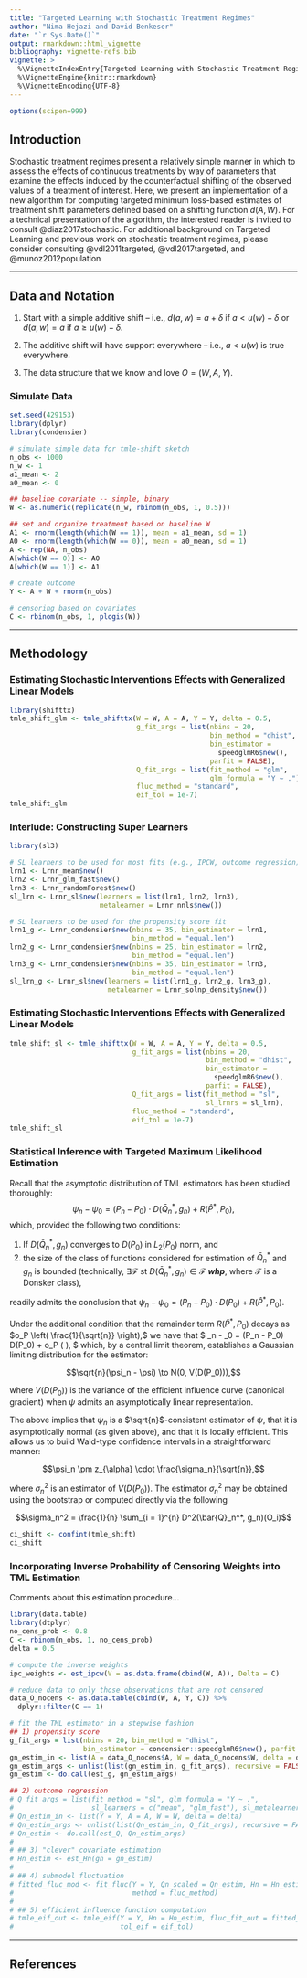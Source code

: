 ```yaml
---
title: "Targeted Learning with Stochastic Treatment Regimes"
author: "Nima Hejazi and David Benkeser"
date: "`r Sys.Date()`"
output: rmarkdown::html_vignette
bibliography: vignette-refs.bib
vignette: >
  %\VignetteIndexEntry{Targeted Learning with Stochastic Treatment Regimes}
  %\VignetteEngine{knitr::rmarkdown}
  %\VignetteEncoding{UTF-8}
---
```


```r
options(scipen=999)
```

## Introduction

Stochastic treatment regimes present a relatively simple manner in which to
assess the effects of continuous treatments by way of parameters that examine
the effects induced by the counterfactual shifting of the observed values of a
treatment of interest. Here, we present an implementation of a new algorithm for
computing targeted minimum loss-based estimates of treatment shift parameters
defined based on a shifting function $d(A,W)$. For a technical presentation of
the algorithm, the interested reader is invited to consult @diaz2017stochastic.
For additional background on Targeted Learning and previous work on stochastic
treatment regimes, please consider consulting @vdl2011targeted,
@vdl2017targeted, and @munoz2012population

---

## Data and Notation

1. Start with a simple additive shift -- i.e., $d(a,w) = a + \delta$ if
   $a < u(w) - \delta$ or $d(a,w) = a$ if $a \geq u(w) - \delta$.

2. The additive shift will have support everywhere -- i.e., $a < u(w)$ is true
   everywhere.

3. The data structure that we know and love $O = (W,A,Y)$.

### Simulate Data

```r
set.seed(429153)
library(dplyr)
library(condensier)

# simulate simple data for tmle-shift sketch
n_obs <- 1000
n_w <- 1
a1_mean <- 2
a0_mean <- 0

## baseline covariate -- simple, binary
W <- as.numeric(replicate(n_w, rbinom(n_obs, 1, 0.5)))

## set and organize treatment based on baseline W
A1 <- rnorm(length(which(W == 1)), mean = a1_mean, sd = 1)
A0 <- rnorm(length(which(W == 0)), mean = a0_mean, sd = 1)
A <- rep(NA, n_obs)
A[which(W == 0)] <- A0
A[which(W == 1)] <- A1

# create outcome
Y <- A + W + rnorm(n_obs)

# censoring based on covariates
C <- rbinom(n_obs, 1, plogis(W))
```

---

## Methodology

### Estimating Stochastic Interventions Effects with Generalized Linear Models

```r
library(shifttx)
tmle_shift_glm <- tmle_shifttx(W = W, A = A, Y = Y, delta = 0.5,
                               g_fit_args = list(nbins = 20,
                                                 bin_method = "dhist",
                                                 bin_estimator =
                                                   speedglmR6$new(),
                                                 parfit = FALSE),
                               Q_fit_args = list(fit_method = "glm",
                                                 glm_formula = "Y ~ ."),
                               fluc_method = "standard",
                               eif_tol = 1e-7)
tmle_shift_glm
```

### Interlude: Constructing Super Learners

```r
library(sl3)

# SL learners to be used for most fits (e.g., IPCW, outcome regression)
lrn1 <- Lrnr_mean$new()
lrn2 <- Lrnr_glm_fast$new()
lrn3 <- Lrnr_randomForest$new()
sl_lrn <- Lrnr_sl$new(learners = list(lrn1, lrn2, lrn3),
                      metalearner = Lrnr_nnls$new())

# SL learners to be used for the propensity score fit
lrn1_g <- Lrnr_condensier$new(nbins = 35, bin_estimator = lrn1,
                              bin_method = "equal.len")
lrn2_g <- Lrnr_condensier$new(nbins = 25, bin_estimator = lrn2,
                              bin_method = "equal.len")
lrn3_g <- Lrnr_condensier$new(nbins = 35, bin_estimator = lrn3,
                              bin_method = "equal.len")
sl_lrn_g <- Lrnr_sl$new(learners = list(lrn1_g, lrn2_g, lrn3_g),
                        metalearner = Lrnr_solnp_density$new())
```

### Estimating Stochastic Interventions Effects with Generalized Linear Models

```r
tmle_shift_sl <- tmle_shifttx(W = W, A = A, Y = Y, delta = 0.5,
                              g_fit_args = list(nbins = 20,
                                                bin_method = "dhist",
                                                bin_estimator =
                                                  speedglmR6$new(),
                                                parfit = FALSE),
                              Q_fit_args = list(fit_method = "sl",
                                                sl_lrnrs = sl_lrn),
                              fluc_method = "standard",
                              eif_tol = 1e-7)
tmle_shift_sl
```

### Statistical Inference with Targeted Maximum Likelihood Estimation

Recall that the asymptotic distribution of TML estimators has been studied
thoroughly:
$$\psi_n - \psi_0 = (P_n - P_0) \cdot D(\bar{Q}_n^*, g_n) + R(\hat{P}^*, P_0),$$
which, provided the following two conditions:

1. If $D(\bar{Q}_n^*, g_n)$ converges to $D(P_0)$ in $L_2(P_0)$ norm, and
2. the size of the class of functions considered for estimation of $\bar{Q}_n^*$
   and $g_n$ is bounded (technically, $\exists \mathcal{F}$ st
   $D(\bar{Q}_n^*, g_n) \in \mathcal{F}$ *__whp__*, where $\mathcal{F}$ is a
   Donsker class),

readily admits the conclusion that
$\psi_n - \psi_0 = (P_n - P_0) \cdot D(P_0) + R(\hat{P}^*, P_0)$.

Under the additional condition that the remainder term $R(\hat{P}^*, P_0)$
decays as $o_P \left( \frac{1}{\sqrt{n}} \right),$ we have that
$
 \psi_n - \psi_0 = (P_n - P_0) \cdot D(P_0) + o_P \left( \frac{1}{\sqrt{n}}
 \right),
$
which, by a central limit theorem, establishes a Gaussian limiting distribution
for the estimator:

$$\sqrt{n}(\psi_n - \psi) \to N(0, V(D(P_0))),$$

where $V(D(P_0))$ is the variance of the efficient influence curve (canonical
gradient) when $\psi$ admits an asymptotically linear representation.

The above implies that $\psi_n$ is a $\sqrt{n}$-consistent estimator of $\psi$,
that it is asymptotically normal (as given above), and that it is locally
efficient. This allows us to build Wald-type confidence intervals in a
straightforward manner:

$$\psi_n \pm z_{\alpha} \cdot \frac{\sigma_n}{\sqrt{n}},$$

where $\sigma_n^2$ is an estimator of $V(D(P_0))$. The estimator $\sigma_n^2$
may be obtained using the bootstrap or computed directly via the following

$$\sigma_n^2 = \frac{1}{n} \sum_{i = 1}^{n} D^2(\bar{Q}_n^*, g_n)(O_i)$$

```r
ci_shift <- confint(tmle_shift)
ci_shift
```

### Incorporating Inverse Probability of Censoring Weights into TML Estimation

Comments about this estimation procedure...

```r
library(data.table)
library(dtplyr)
no_cens_prob <- 0.8
C <- rbinom(n_obs, 1, no_cens_prob)
delta = 0.5

# compute the inverse weights
ipc_weights <- est_ipcw(V = as.data.frame(cbind(W, A)), Delta = C)

# reduce data to only those observations that are not censored
data_O_nocens <- as.data.table(cbind(W, A, Y, C)) %>%
  dplyr::filter(C == 1)

# fit the TML estimator in a stepwise fashion
## 1) propensity score
g_fit_args = list(nbins = 20, bin_method = "dhist",
                  bin_estimator = condensier::speedglmR6$new(), parfit = FALSE)
gn_estim_in <- list(A = data_O_nocens$A, W = data_O_nocens$W, delta = delta)
gn_estim_args <- unlist(list(gn_estim_in, g_fit_args), recursive = FALSE)
gn_estim <- do.call(est_g, gn_estim_args)

## 2) outcome regression
# Q_fit_args = list(fit_method = "sl", glm_formula = "Y ~ .",
#                   sl_learners = c("mean", "glm_fast"), sl_metalearner = "nnls")
# Qn_estim_in <- list(Y = Y, A = A, W = W, delta = delta)
# Qn_estim_args <- unlist(list(Qn_estim_in, Q_fit_args), recursive = FALSE)
# Qn_estim <- do.call(est_Q, Qn_estim_args)
#     
# ## 3) "clever" covariate estimation
# Hn_estim <- est_Hn(gn = gn_estim)
# 
# ## 4) submodel fluctuation
# fitted_fluc_mod <- fit_fluc(Y = Y, Qn_scaled = Qn_estim, Hn = Hn_estim,
#                             method = fluc_method)
# 
# ## 5) efficient influence function computation
# tmle_eif_out <- tmle_eif(Y = Y, Hn = Hn_estim, fluc_fit_out = fitted_fluc_mod,
#                          tol_eif = eif_tol)
```

---

## References

